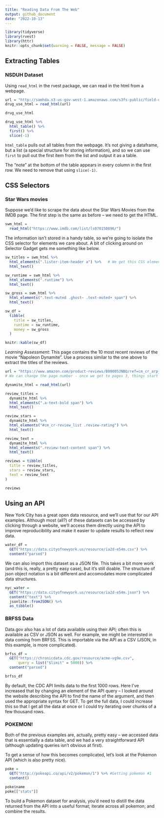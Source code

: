 ```yaml
---
title: "Reading Data From The Web"
output: github_document
date: "2022-10-13"
---
```


```r
library(tidyverse)
library(rvest)
library(httr)
knitr::opts_chunk$set(warning = FALSE, message = FALSE)
```

## Extracting Tables

### NSDUH Dataset

Using `read_html` in the rvest package, we can read in the html from a webpage.

```r
url = "http://samhda.s3-us-gov-west-1.amazonaws.com/s3fs-public/field-uploads/2k15StateFiles/NSDUHsaeShortTermCHG2015.htm"
drug_use_html = read_html(url)

drug_use_html
```

```r
drug_use_html %>% 
  html_table() %>% 
  first() %>% 
  slice(-1)
```

`html_table` pulls out all tables from the webpage. It's not giving a dataframe, but a list (a special structure for storing information), and so we can use `first` to pull out the first item from the list and output it as a table.

The “note” at the bottom of the table appears in every column in the first row. We need to remove that using `slice(-1)`.

## CSS Selectors 

### Star Wars movies

Suppose we’d like to scrape the data about the Star Wars Movies from the IMDB page. The first step is the same as before – we need to get the HTML.

```r
swm_html = 
  read_html("https://www.imdb.com/list/ls070150896/")
```

The information isn’t stored in a handy table, so we’re going to isolate the CSS selector for elements we care about. A bit of clicking around on Selector Gadget gets me something like below. 

```r
sw_titles = swm_html %>% 
  html_elements(".lister-item-header a") %>%   # We get this CSS element from Selector Gadget!
  html_text()

sw_runtime = swm_html %>% 
  html_elements(".runtime") %>% 
  html_text()

sw_gross = swm_html %>% 
  html_elements(".text-muted .ghost~ .text-muted+ span") %>% 
  html_text()

sw_df = 
  tibble(
    title = sw_titles,
    runtime = sw_runtime,
    money = sw_gross
  )

knitr::kable(sw_df)
```

*Learning Assessment*: This page contains the 10 most recent reviews of the movie “Napoleon Dynamite”. Use a process similar to the one above to extract the titles of the reviews.

```r
url = "https://www.amazon.com/product-reviews/B00005JNBQ/ref=cm_cr_arp_d_viewopt_rvwer?ie=UTF8&reviewerType=avp_only_reviews&sortBy=recent&pageNumber=1"
# We can change the page number - once we get to pages 3, things start to break

dynamite_html = read_html(url)

review_titles = 
  dynamite_html %>%
  html_elements(".a-text-bold span") %>%
  html_text()

review_stars = 
  dynamite_html %>%
  html_elements("#cm_cr-review_list .review-rating") %>%
  html_text()

review_text = 
  dynamite_html %>%
  html_elements(".review-text-content span") %>%
  html_text()

reviews = tibble(
  title = review_titles,
  stars = review_stars,
  text = review_text
)

reviews
```

## Using an API

New York City has a great open data resource, and we’ll use that for our API examples. Although most (all?) of these datasets can be accessed by clicking through a website, we’ll access them directly using the API to improve reproducibility and make it easier to update results to reflect new data.

```r
water_df = 
  GET("https://data.cityofnewyork.us/resource/ia2d-e54m.csv") %>% 
  content("parsed")
```

We can also import this dataset as a JSON file. This takes a bit more work (and this is, really, a pretty easy case), but it’s still doable. The structure of json object notation is a bit different and accomodates more complicated data structures.

```r
nyc_water = 
  GET("https://data.cityofnewyork.us/resource/ia2d-e54m.json") %>% 
  content("text") %>%
  jsonlite::fromJSON() %>%
  as_tibble()
```

### BRFSS Data

Data.gov also has a lot of data available using their API; often this is available as CSV or JSON as well. For example, we might be interested in data coming from BRFSS. This is importable via the API as a CSV (JSON, in this example, is more complicated).

```r
brfss_df = 
  GET("https://chronicdata.cdc.gov/resource/acme-vg9e.csv", 
      query = list("$limit" = 5000)) %>% 
  content("parsed")

brfss_df
```

By default, the CDC API limits data to the first 1000 rows. Here I’ve increased that by changing an element of the API query – I looked around the website describing the API to find the name of the argument, and then used the appropriate syntax for GET. To get the full data, I could increase this so that I get all the data at once or I could try iterating over chunks of a few thousand rows.


### POKEMON!

Both of the previous examples are, actually, pretty easy – we accessed data that is essentially a data table, and we had a very straightforward API (although updating queries isn’t obvious at first).

To get a sense of how this becomes complicated, let’s look at the Pokemon API (which is also pretty nice).

```r
poke = 
  GET("http://pokeapi.co/api/v2/pokemon/1") %>% #Getting pokemon #1
  content()

poke$name
poke[["stats"]]

```

To build a Pokemon dataset for analysis, you’d need to distill the data returned from the API into a useful format; iterate across all pokemon; and combine the results.


